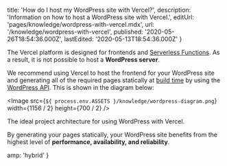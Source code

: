 
  title: 'How do I host my WordPress site with Vercel?',
  description: 'Information on how to host a WordPress site with Vercel.',
  editUrl: 'pages/knowledge/wordpress-with-vercel.mdx',
  url: '/knowledge/wordpress-with-vercel',
  published: '2020-05-26T18:54:36.000Z',
  lastEdited: '2020-05-13T18:54:36.000Z'
}

The Vercel platform is designed for frontends and [Serverless Functions](/docs/v2/serverless-functions/introduction). As a result, it is not possible to host a **WordPress server**.

We recommend using Vercel to host the frontend for your WordPress site and generating all of the required pages statically at [build time](/docs/v2/build-step) by using the [WordPress API](https://developer.wordpress.org/rest-api/). This is shown in the diagram below:

<Image
  src={`${
    process.env.ASSETS
  }/knowledge/wordpress-diagram.png`}
  width={1156 / 2}
  height={700 / 2}
/>
<Caption>The ideal project architecture for using WordPress with Vercel.</Caption>

By generating your pages statically, your WordPress site benefits from the highest level of **performance, availability, and reliability**.


  amp: 'hybrid'
}
